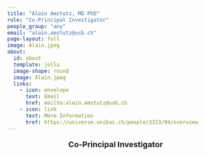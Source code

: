 ```yaml
---
title: "Alain Amstutz, MD PhD"
role: "Co-Principal Investigator"
people_group: "any"
email: "alain.amstutz@usb.ch"
page-layout: full
image: Alain.jpeg
about: 
  id: about
  template: jolla
  image-shape: round
  image: Alain.jpeg
  links:
    - icon: envelope
      text: Email
      href: mailto:alain.amstutz@usb.ch 
    - icon: link
      text: More Information
      href: https://universe.unibas.ch/people/3323/94/overview
---
```


<div style="text-align: center;">
  <p style="font-size: 18px; font-weight: bold;">Co-Principal Investigator</p>
</div>